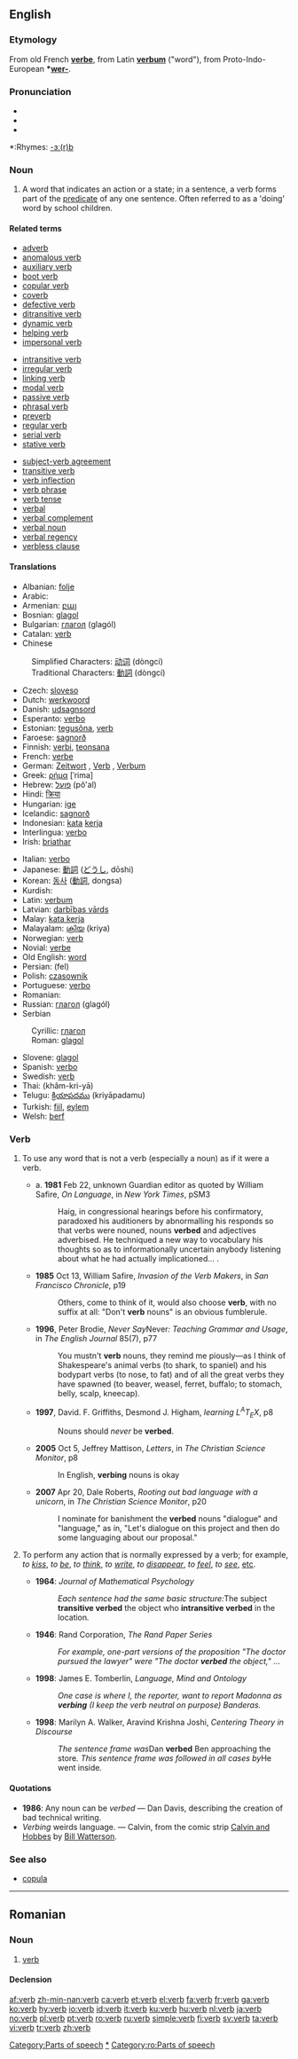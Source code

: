 {{see|Verb}}
==English==
{{wikipedia}}

===Etymology===
From old French '''[[verbe]]''', from Latin '''[[verbum]]''' ("word"), from Proto-Indo-European '''*[[wer-]]'''.

===Pronunciation===
*{{IPA|/vɜː(r)b/}}
*{{SAMPA|/v3:(r)b/}}
*{{audio|en-us-verb.ogg|Audio (US)}}

*:Rhymes: [[Rhymes:English:-ɜː(r)b|-ɜː(r)b]]

===Noun===
{{en-noun}}

# {{grammar}} A word that indicates an action or a state; in a sentence, a verb forms part of the [[predicate]] of any one sentence. Often referred to as a 'doing' word by school children.

====Related terms====
{{top3}}
*[[adverb]]
*[[anomalous verb]]
*[[auxiliary verb]]
*[[boot verb]]
*[[copular verb]]
*[[coverb]]
*[[defective verb]]
*[[ditransitive verb]]
*[[dynamic verb]]
*[[helping verb]]
*[[impersonal verb]]
{{mid3}}
*[[intransitive verb]]
*[[irregular verb]]
*[[linking verb]]
*[[modal verb]]
*[[passive verb]]
*[[phrasal verb]]
*[[preverb]]
*[[regular verb]]
*[[serial verb]]
*[[stative verb]]
{{mid3}}
*[[subject-verb agreement]]
*[[transitive verb]]
*[[verb inflection]]
*[[verb phrase]]
*[[verb tense]]
*[[verbal]]
*[[verbal complement]]
*[[verbal noun]]
*[[verbal regency]]
*[[verbless clause]]
{{bottom}}

====Translations====
{{top}}
*Albanian: [[folje]] {{f}}
*Arabic: {{ARchar|[[فعل]]}} {{Unicode|(féʕal)}} {{m}}
*Armenian: [[բայ]]
*Bosnian: [[glagol#Bosnian|glagol]] {{m}}
*Bulgarian: [[глагол]] (glagól) {{m}}
*Catalan: [[#Catalan|verb]]
*Chinese
:Simplified Characters: [[动词]] (dòngcí)
:Traditional Characters: [[動詞]] (dòngcí)
*Czech: [[sloveso]] {{n}}
*Dutch: [[werkwoord]] {{n}}
*Danish: [[udsagnsord]] {{n}}
*Esperanto: [[verbo]]
*Estonian: [[tegusõna]], [[#Estonian|verb]]
*Faroese: [[sagnorð]] {{n}}
*Finnish: [[verbi]], [[teonsana]]
*French: [[verbe]] {{m}}
*German: [[Zeitwort]] {{n}}, [[Verb]] {{n}}, [[Verbum]] {{n}}
*Greek: [[ρήμα]] [ˈrima] {{n}}
*Hebrew: [[פועל]] (pô'al)
*Hindi: [[क्रिया]]
*Hungarian: [[ige]]
*Icelandic: [[sagnorð]] {{n}}
*Indonesian: [[kata]] [[kerja]]
*Interlingua: [[verbo]]
*Irish: [[briathar]]
{{mid}}
*Italian: [[verbo]] {{m}}
*Japanese: [[動詞]] ([[どうし]], dōshi)
*Korean: [[동사]] ([[動詞]], dongsa)
*Kurdish: {{KUchar|[[کردار]]}}
*Latin: [[verbum]] {{n}}
*Latvian: [[darbības vārds]] {{m}}
*Malay: [[kata kerja]]
*Malayalam: [[ക്രിയ]] (kriya)
*Norwegian: [[#Norwegian|verb]]
*Novial: [[verbe]]
*Old English: [[word#Old English|word]] {{n}}
*Persian: {{FAchar|[[فعل]]}} (fel)
*Polish: [[czasownik]] {{m}}
*Portuguese: [[verbo]] {{m}}
*Romanian: {{trad|ro|verb}} {{n}}
*Russian: [[глагол]] (glagól) {{m}}
*Serbian
:Cyrillic: [[глагол#Serbian|глагол]] {{m}}
:Roman: [[glagol#Serbian|glagol]] {{m}}
*Slovene: [[glagol]] {{m}}
*Spanish: [[verbo]] {{m}}
*Swedish: [[#Swedish|verb]] {{n}}
*Thai: {{THchar|[[คำกริยา]]}} (khâm-kri-yā)
*Telugu: [[క్రియాపదము]] (kriyāpadamu)
*Turkish: [[fiil]], [[eylem]]
*Welsh: [[berf]]
{{bottom}}

===Verb===
{{en-verb}}

# {{context|transitive|nonstandard|colloquial}} To use any word that is not a verb (especially a noun) as if it were a verb.
#*a. '''1981''' Feb 22, unknown Guardian editor as quoted by William Safire, ''On Language'', in ''New York Times'', pSM3
#*:Haig, in congressional hearings before his confirmatory, paradoxed his auditioners by abnormalling his responds so that verbs were nouned, nouns '''verbed''' and adjectives adverbised. He techniqued a new way to vocabulary his thoughts so as to informationally uncertain anybody listening about what he had actually implicationed... .
#*'''1985''' Oct 13, William Safire, ''Invasion of the Verb Makers'', in ''San Francisco Chronicle'', p19
#*:Others, come to think of it, would also choose '''verb''', with no suffix at all: "Don't '''verb''' nouns" is an obvious fumblerule.
#*'''1996''', Peter Brodie, ''Never Say ''Never'': Teaching Grammar and Usage'', in ''The English Journal'' 85(7), p77
#*:You mustn't '''verb''' nouns, they remind me piously&mdash;as I think of Shakespeare's animal verbs (to shark, to spaniel) and his bodypart verbs (to nose, to fat) and of all the great verbs they have spawned (to beaver, weasel, ferret, buffalo; to stomach, belly, scalp, kneecap).
#*'''1997''', David. F. Griffiths, Desmond J. Higham, ''learning L<sup>A</sup>T<sub>E</sub>X'', p8
#*:Nouns should ''never'' be '''verbed'''.
#*'''2005''' Oct 5, Jeffrey Mattison, ''Letters'', in ''The Christian Science Monitor'', p8
#*:In English, '''verbing''' nouns is okay
#*'''2007''' Apr 20, Dale Roberts, ''Rooting out bad language with a unicorn'', in ''The Christian Science Monitor'', p20
#*:I nominate for banishment the '''verbed''' nouns "dialogue" and "language," as in, "Let's dialogue on this project and then do some languaging about our proposal."
# {{context|used as a neutral, inspecific verb|often in|_|linguistics|_|and the social sciences}} To perform any action that is normally expressed by a verb; for example, ''to [[kiss]]'', ''to [[be]]'', ''to [[think]]'', ''to [[write]]'', ''to [[disappear]]'', ''to [[feel]]'', ''to [[see]]'', [[etc]].
#*'''1964''': ''Journal of Mathematical Psychology''
#*:''Each sentence had the same basic structure: ''The subject '''transitive verbed''' the object who '''intransitive verbed''' in the location''.''
#*'''1946''': Rand Corporation, ''The Rand Paper Series''
#*:''For example, one-part versions of the proposition "The doctor pursued the lawyer" were "The doctor '''verbed''' the object,"'' ... 
#*'''1998''': James E. Tomberlin, ''Language, Mind and Ontology''
#*:''One case is where I, the reporter, want to report Madonna as '''verbing''' (I keep the verb neutral on purpose) Banderas.''
#*'''1998''': Marilyn A. Walker, Aravind Krishna Joshi, ''Centering Theory in Discourse''
#*:''The sentence frame was ''Dan '''verbed''' Ben approaching the store''. This sentence frame was followed in all cases by ''He went inside''.''

====Quotations====
* '''1986''': Any noun can be ''verbed'' — Dan Davis, describing the creation of bad technical writing.
* ''Verbing'' weirds language. — Calvin, from the comic strip [[w:Calvin and Hobbes|Calvin and Hobbes]] by [[w:Bill Watterson|Bill Watterson]].

===See also===
*[[copula]]

[[Category:Parts of speech]]
[[Category:Verbs|*]]

----

==Romanian==

===Noun===
{{ro-noun|gend=n|pl=verbe}}

# [[verb#English|verb]]

====Declension====
{{ro-noun-n|pl=verbe|def=verbul}}

[[Category:ro:Parts of speech]]

[[af:verb]]
[[zh-min-nan:verb]]
[[ca:verb]]
[[et:verb]]
[[el:verb]]
[[fa:verb]]
[[fr:verb]]
[[ga:verb]]
[[ko:verb]]
[[hy:verb]]
[[io:verb]]
[[id:verb]]
[[it:verb]]
[[ku:verb]]
[[hu:verb]]
[[nl:verb]]
[[ja:verb]]
[[no:verb]]
[[pl:verb]]
[[pt:verb]]
[[ro:verb]]
[[ru:verb]]
[[simple:verb]]
[[fi:verb]]
[[sv:verb]]
[[ta:verb]]
[[vi:verb]]
[[tr:verb]]
[[zh:verb]]